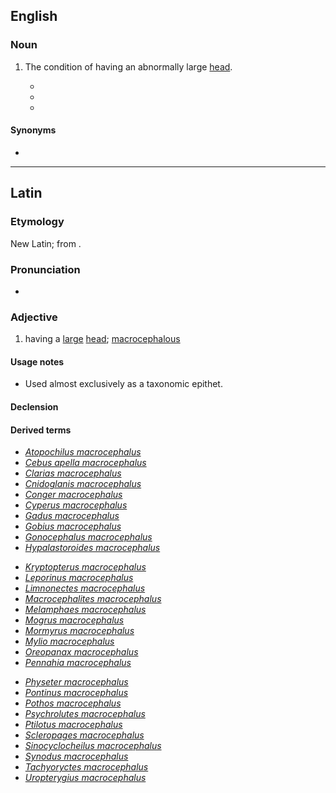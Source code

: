 {{also|Macrocephalus}}
==English==

===Noun===
{{en-noun|?}}

# {{lb|en|medicine}} The condition of having an abnormally large [[head]].
#* {{quote-journal|lang=en|journal=The New York Medical Journal|date=6 April 1889|passage=Benedikt called attention to the frequency of leptocephalus and '''macrocephalus''' in hemiplegia and paraplegia spastica infantilis, and to the frequency of asymmetry in the first-mentioned disease.|title=Cranial measurements in twenty cases of infantile cerebral hemiplegia|author=Frederick Peterson}}
#* {{quote-journal|lang=en|journal=Medical Record|date=7 April 1894|page=435|passage=He had collected thirty-three cases of craniotomy for idiocy and '''macrocephalus''', and found that the results were always negative.}}
#* {{quote-book|lang=en|title=Pediatric Nuclear Medicine/PET|author=G.A. Taylor, S.T. Treves|passage=A radionuclide salivagram of a 4-year-old girl with recurrent lung infections, '''macrocephalus''', psychomotor retardation, and seizure disorder was obtained due to suspected aspiration.|year=2007}}

====Synonyms====
* {{l|en|macrocephaly}}

----

==Latin==

===Etymology===
New Latin; from {{der|la|grc}}.

===Pronunciation===
* {{la-IPA|macrocephalus}}

===Adjective===
{{la-adj-1&2|macrocephalus|macrocephala|macrocephalum}}

# having a [[large]] [[head]]; [[macrocephalous]]

====Usage notes====
* Used almost exclusively as a taxonomic epithet.

====Declension====
{{la-decl-1&2|macrocephal}}

====Derived terms====
{{top3}}
* ''[[Atopochilus macrocephalus]]''
* ''[[Cebus apella macrocephalus]]''
* ''[[Clarias macrocephalus]]''
* ''[[Cnidoglanis macrocephalus]]''
* ''[[Conger macrocephalus]]''
* ''[[Cyperus macrocephalus]]''
* ''[[Gadus macrocephalus]]''
* ''[[Gobius macrocephalus]]''
* ''[[Gonocephalus macrocephalus]]''
* ''[[Hypalastoroides macrocephalus]]''
{{mid3}}
* ''[[Kryptopterus macrocephalus]]''
* ''[[Leporinus macrocephalus]]''
* ''[[Limnonectes macrocephalus]]''
* ''[[Macrocephalites macrocephalus]]''
* ''[[Melamphaes macrocephalus]]''
* ''[[Mogrus macrocephalus]]''
* ''[[Mormyrus macrocephalus]]''
* ''[[Mylio macrocephalus]]''
* ''[[Oreopanax macrocephalus]]''
* ''[[Pennahia macrocephalus]]''
{{mid3}}
* ''[[Physeter macrocephalus]]''
* ''[[Pontinus macrocephalus]]''
* ''[[Pothos macrocephalus]]''
* ''[[Psychrolutes macrocephalus]]''
* ''[[Ptilotus macrocephalus]]''
* ''[[Scleropages macrocephalus]]''
* ''[[Sinocyclocheilus macrocephalus]]''
* ''[[Synodus macrocephalus]]''
* ''[[Tachyoryctes macrocephalus]]''
* ''[[Uropterygius macrocephalus]]''
{{bottom}}